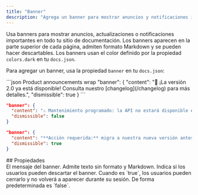 ```yaml
---
title: "Banner"
description: "Agrega un banner para mostrar anuncios y notificaciones importantes en todo el sitio"
---
```


Usa banners para mostrar anuncios, actualizaciones o notificaciones importantes en todo tu sitio de documentación. Los banners aparecen en la parte superior de cada página, admiten formato Markdown y se pueden hacer descartables. Los banners usan el color definido por la propiedad `colors.dark` en tu `docs.json`.

Para agregar un banner, usa la propiedad `banner` en tu `docs.json`:

<CodeGroup>
  ```json Product announcements wrap
  "banner": {
    "content": "🚀 ¡La versión 2.0 ya está disponible! Consulta nuestro [changelog](/changelog) para más detalles.",
    "dismissible": true 
  }
  ```

  ```json Maintenance notices wrap
  "banner": {
    "content": "⚠️ Mantenimiento programado: la API no estará disponible el 15 de diciembre, de 2 a 4 a. m. UTC",
    "dismissible": false
  }
  ```

  ```json Required actions wrap
  "banner": {
    "content": "**Acción requerida:** migra a nuestra nueva versión antes del 1 de enero. [Guía de migración](/migration)",
    "dismissible": true
  }
  ```
</CodeGroup>

<div id="properties">
  ## Propiedades
</div>

<ResponseField name="content" type="string" required>
  El mensaje del banner. Admite texto sin formato y Markdown.
</ResponseField>

<ResponseField name="dismissible" type="boolean">
  Indica si los usuarios pueden descartar el banner. Cuando es `true`, los usuarios pueden cerrarlo y no volverá a aparecer durante su sesión. De forma predeterminada es `false`.
</ResponseField>